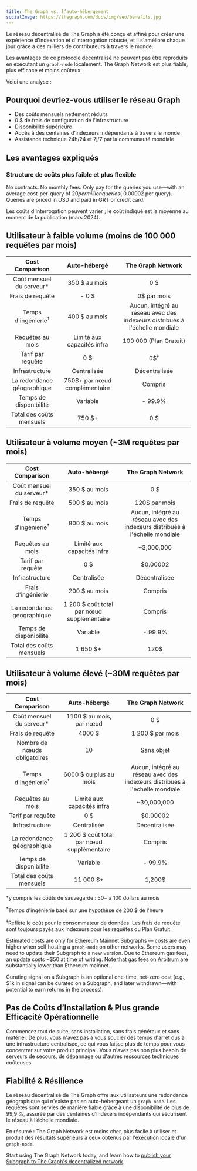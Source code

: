 ```yaml
---
title: The Graph vs. l’auto-hébergement
socialImage: https://thegraph.com/docs/img/seo/benefits.jpg
---
```


Le réseau décentralisé de The Graph a été conçu et affiné pour créer une expérience d'indexation et d'interrogation robuste, et il s'améliore chaque jour grâce à des milliers de contributeurs à travers le monde.

Les avantages de ce protocole décentralisé ne peuvent pas être reproduits en exécutant un `graph-node` localement. The Graph Network est plus fiable, plus efficace et moins coûteux.

Voici une analyse :

## Pourquoi devriez-vous utiliser le réseau Graph

- Des coûts mensuels nettement réduits
- 0 $ de frais de configuration de l'infrastructure
- Disponibilité supérieure
- Accès à des centaines d’indexeurs indépendants à travers le monde
- Assistance technique 24h/24 et 7j/7 par la communauté mondiale

## Les avantages expliqués

### Structure de coûts plus faible et plus flexible

No contracts. No monthly fees. Only pay for the queries you use—with an average cost-per-query of $20 per million queries (~$0.00002 per query). Queries are priced in USD and paid in GRT or credit card.

Les coûts d'interrogation peuvent varier ; le coût indiqué est la moyenne au moment de la publication (mars 2024).

## Utilisateur à faible volume (moins de 100 000 requêtes par mois)

|         Cost Comparison        |               Auto-hébergé               |                              The Graph Network                              |
| :----------------------------: | :--------------------------------------: | :-------------------------------------------------------------------------: |
|    Coût mensuel du serveur\*   |               350 $ au mois              |                                     0 $                                     |
|        Frais de requête        |                   - 0 $                  |                                 0$ par mois                                 |
| Temps d'ingénierie<sup>†</sup> |               400 $ au mois              | Aucun, intégré au réseau avec des indexeurs distribués à l'échelle mondiale |
|        Requêtes au mois        |        Limité aux capacités infra        |                            100 000 (Plan Gratuit)                           |
|        Tarif par requête       |                    0 $                   |                                0$<sup>‡</sup>                               |
|         Infrastructure         |                Centralisée               |                                Décentralisée                                |
|   La redondance géographique   |       750$+ par nœud complémentaire      |                                   Compris                                   |
|     Temps de disponibilité     |                 Variable                 |                                   - 99.9%                                   |
|    Total des coûts mensuels    | <span className="highlight-row" />750 $+ |                                     0 $                                     |

## Utilisateur à volume moyen (~3M requêtes par mois)

|         Cost Comparison        |                 Auto-hébergé                |                              The Graph Network                              |
| :----------------------------: | :-----------------------------------------: | :-------------------------------------------------------------------------: |
|    Coût mensuel du serveur\*   |                350 $ au mois                |                                     0 $                                     |
|        Frais de requête        |                500 $ au mois                |                                120$ par mois                                |
| Temps d'ingénierie<sup>†</sup> |                800 $ au mois                | Aucun, intégré au réseau avec des indexeurs distribués à l'échelle mondiale |
|        Requêtes au mois        |          Limité aux capacités infra         |                                  ~3,000,000                                 |
|        Tarif par requête       |                     0 $                     |                                   $0.00002                                  |
|         Infrastructure         |                 Centralisée                 |                                Décentralisée                                |
|       Frais d'ingénierie       |                200 $ au mois                |                                   Compris                                   |
|   La redondance géographique   |  1 200 $ coût total par nœud supplémentaire |                                   Compris                                   |
|     Temps de disponibilité     |                   Variable                  |                                   - 99.9%                                   |
|    Total des coûts mensuels    | <span className="highlight-row" /> 1 650 $+ |                                     120$                                    |

## Utilisateur à volume élevé (~30M requêtes par mois)

|         Cost Comparison        |                 Auto-hébergé                 |                              The Graph Network                              |
| :----------------------------: | :------------------------------------------: | :-------------------------------------------------------------------------: |
|    Coût mensuel du serveur\*   |           1100 $ au mois, par nœud           |                                     0 $                                     |
|        Frais de requête        |                    4000 $                    |                               1 200 $ par mois                              |
|  Nombre de nœuds obligatoires  |                      10                      |                                  Sans objet                                 |
| Temps d'ingénierie<sup>†</sup> |            6000 $ ou plus au mois            | Aucun, intégré au réseau avec des indexeurs distribués à l'échelle mondiale |
|        Requêtes au mois        |          Limité aux capacités infra          |                                 ~30,000,000                                 |
|        Tarif par requête       |                      0 $                     |                                   $0.00002                                  |
|         Infrastructure         |                  Centralisée                 |                                Décentralisée                                |
|   La redondance géographique   |  1 200 $ coût total par nœud supplémentaire  |                                   Compris                                   |
|     Temps de disponibilité     |                   Variable                   |                                   - 99.9%                                   |
|    Total des coûts mensuels    | <span className="highlight-row" /> 11 000 $+ |                                    1,200$                                   |

\*y compris les coûts de sauvegarde : $50-$ à 100 dollars au mois

<sup>†</sup>Temps d'ingénierie basé sur une hypothèse de 200 $ de l'heure

<sup>‡</sup>Reflète le coût pour le consommateur de données. Les frais de requête sont toujours payés aux Indexeurs pour les requêtes du Plan Gratuit.

Estimated costs are only for Ethereum Mainnet Subgraphs — costs are even higher when self hosting a `graph-node` on other networks. Some users may need to update their Subgraph to a new version. Due to Ethereum gas fees, an update costs ~$50 at time of writing. Note that gas fees on [Arbitrum](/archived/arbitrum/arbitrum-faq/) are substantially lower than Ethereum mainnet.

Curating signal on a Subgraph is an optional one-time, net-zero cost (e.g., $1k in signal can be curated on a Subgraph, and later withdrawn—with potential to earn returns in the process).

## Pas de Coûts d’Installation & Plus grande Efficacité Opérationnelle

Commencez tout de suite, sans installation, sans frais généraux et sans matériel. De plus, vous n'avez pas à vous soucier des temps d'arrêt dus à une infrastructure centralisée, ce qui vous laisse plus de temps pour vous concentrer sur votre produit principal. Vous n'avez pas non plus besoin de serveurs de secours, de dépannage ou d'autres ressources techniques coûteuses.

## Fiabilité & Résilience

Le réseau décentralisé de The Graph offre aux utilisateurs une redondance géographique qui n'existe pas en auto-hébergeant un `graph-node`. Les requêtes sont servies de manière fiable grâce à une disponibilité de plus de 99,9 %, assurée par des centaines d’Indexers indépendants qui sécurisent le réseau à l’échelle mondiale.

En résumé : The Graph Network est moins cher, plus facile à utiliser et produit des résultats supérieurs à ceux obtenus par l'exécution locale d'un `graph-node`.

Start using The Graph Network today, and learn how to [publish your Subgraph to The Graph's decentralized network](/subgraphs/quick-start/).
